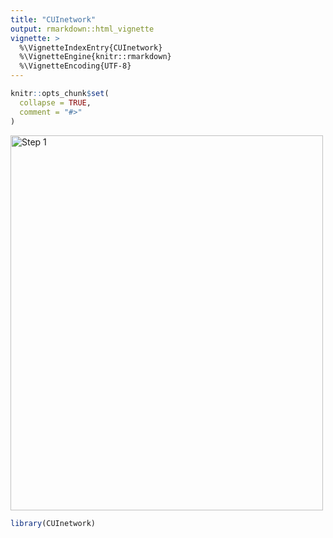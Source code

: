 ```yaml
---
title: "CUInetwork"
output: rmarkdown::html_vignette
vignette: >
  %\VignetteIndexEntry{CUInetwork}
  %\VignetteEngine{knitr::rmarkdown}
  %\VignetteEncoding{UTF-8}
---
```


```r
knitr::opts_chunk$set(
  collapse = TRUE,
  comment = "#>"
)
```

<img src="../man/figures/step1.png" alt="Step 1" width="500" height="600">

```r
library(CUInetwork)

```
